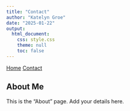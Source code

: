 ```yaml
---
title: "Contact"
author: "Katelyn Groe"
date: "2025-01-22"
output:
  html_document:
    css: style.css
    theme: null
    toc: false
---
```


<nav>
  <a href="index.html">Home</a>
  <a href="contact.html">Contact</a>
</nav>

## About Me

This is the "About" page. Add your details here.
